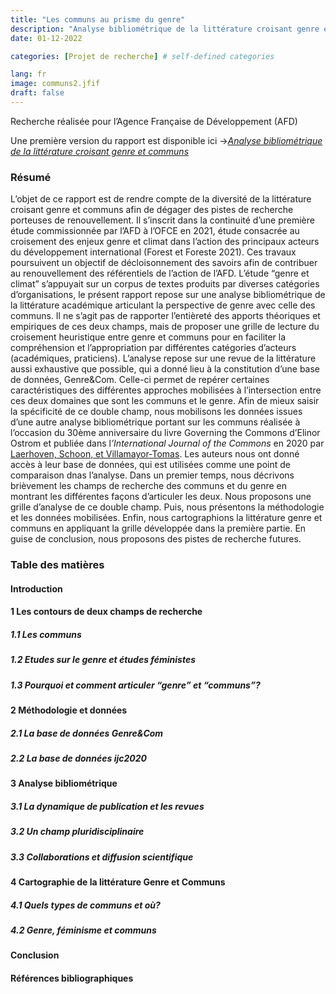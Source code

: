 ```yaml
---
title: "Les communs au prisme du genre"
description: "Analyse bibliométrique de la littérature croisant genre et communs"
date: 01-12-2022

categories: [Projet de recherche] # self-defined categories

lang: fr
image: communs2.jfif
draft: false 
---
```


Recherche réalisée pour l'Agence Française de Développement (AFD)

Une première version du rapport est disponible ici -\>[*Analyse bibliométrique de la littérature croisant genre et communs*](Rapport_AFD_2022.pdf)

### Résumé

L'objet de ce rapport est de rendre compte de la diversité de la littérature croisant genre et communs afin de dégager des pistes de recherche porteuses de renouvellement. Il s'inscrit dans la continuité d'une première étude commissionnée par l'AFD à l'OFCE en 2021, étude consacrée au croisement des enjeux genre et climat dans l'action des principaux acteurs du développement international (Forest et Foreste 2021). Ces travaux poursuivent un objectif de décloisonnement des savoirs afin de contribuer au renouvellement des référentiels de l'action de l'AFD. L'étude "genre et climat" s'appuyait sur un corpus de textes produits par diverses catégories d'organisations, le présent rapport repose sur une analyse bibliométrique de la littérature académique articulant la perspective de genre avec celle des communs. Il ne s'agit pas de rapporter l'entièreté des apports théoriques et empiriques de ces deux champs, mais de proposer une grille de lecture du croisement heuristique entre genre et communs pour en faciliter la compréhension et l'appropriation par différentes catégories d'acteurs (académiques, praticiens). L'analyse repose sur une revue de la littérature aussi exhaustive que possible, qui a donné lieu à la constitution d'une base de données, Genre&Com. Celle-ci permet de repérer certaines caractéristiques des différentes approches mobilisées à l'intersection entre ces deux domaines que sont les communs et le genre. Afin de mieux saisir la spécificité de ce double champ, nous mobilisons les données issues d'une autre analyse bibliométrique portant sur les communs réalisée à l'occasion du 30ème anniversaire du livre Governing the Commons d'Elinor Ostrom et publiée dans l*'International Journal of the Commons* en 2020 par [Laerhoven, Schoon, et Villamayor-Tomas](https://www.thecommonsjournal.org/article/10.5334/ijc.1030/). Les auteurs nous ont donné accès à leur base de données, qui est utilisées comme une point de comparaison dnas l'analyse. Dans un premier temps, nous décrivons brièvement les champs de recherche des communs et du genre en montrant les différentes façons d'articuler les deux. Nous proposons une grille d'analyse de ce double champ. Puis, nous présentons la méthodologie et les données mobilisées. Enfin, nous cartographions la littérature genre et communs en appliquant la grille développée dans la première partie. En guise de conclusion, nous proposons des pistes de recherche futures.

### Table des matières

#### Introduction

#### 1 Les contours de deux champs de recherche

##### 1.1 Les communs

##### 1.2 Etudes sur le genre et études féministes

##### 1.3 Pourquoi et comment articuler "genre" et "communs"?

#### 2 Méthodologie et données

##### 2.1 La base de données Genre&Com

##### 2.2 La base de données ijc2020

#### 3 Analyse bibliométrique

##### 3.1 La dynamique de publication et les revues

##### 3.2 Un champ pluridisciplinaire

##### 3.3 Collaborations et diffusion scientifique

#### 4 Cartographie de la littérature Genre et Communs

##### 4.1 Quels types de communs et où?

##### 4.2 Genre, féminisme et communs

#### Conclusion

#### Références bibliographiques
